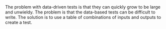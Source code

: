  The problem with data-driven tests is that they can quickly grow to be large and unwieldy. The problem is that the data-based tests can be difficult to write. The solution is to use a table of combinations of inputs and outputs to create a test.